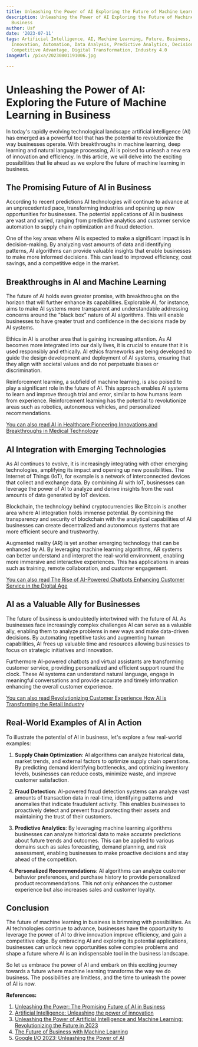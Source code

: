 ```yaml
---
title: Unleashing the Power of AI Exploring the Future of Machine Learning in Business
description: Unleashing the Power of AI Exploring the Future of Machine Learning in
  Business
author: Usf
date: '2023-07-11'
tags: Artificial Intelligence, AI, Machine Learning, Future, Business, Technology,
  Innovation, Automation, Data Analysis, Predictive Analytics, Decision Making, Efficiency,
  Competitive Advantage, Digital Transformation, Industry 4.0
imageUrl: /pixa/20230801191006.jpg

---
```

# Unleashing the Power of AI: Exploring the Future of Machine Learning in Business

In  today's rapidly evolving technological landscape artificial intelligence (AI) has emerged as a powerful tool that has the potential to revolutionize  the  way businesses operate.  With breakthroughs in machine learning, deep  learning and natural language processing, AI is poised to unleash a new era of innovation and efficiency. In this article, we will delve into the exciting possibilities that lie ahead as we explore the future of machine learning in business.

## The Promising Future of AI in Business

According to recent predictions AI technologies will continue to advance at an unprecedented pace, transforming industries and opening  up new opportunities for businesses. The potential applications of  AI in business are  vast and  varied, ranging from  predictive analytics and  customer service automation to supply chain optimization and fraud detection.

One of the key areas where AI is expected to  make a significant  impact is in decision-making. By analyzing vast amounts  of data and identifying patterns, AI algorithms can  provide valuable insights that enable businesses to make more informed decisions. This can lead to improved efficiency, cost savings, and a competitive edge in the market.

##  Breakthroughs in AI and Machine Learning

The future of AI holds even  greater promise, with breakthroughs on the horizon that will further enhance its capabilities. Explorable AI, for instance,  aims to make AI  systems more transparent and  understandable addressing concerns around the "black  box" nature of AI  algorithms. This will enable businesses to have greater trust and  confidence in the decisions made by AI systems.

Ethics in  AI is  another area that is gaining increasing attention. As AI becomes more integrated into our  daily lives, it is crucial to ensure that it is used responsibly and ethically. AI ethics frameworks are being developed  to guide the design development and deployment  of AI systems, ensuring that they align with societal  values and  do not perpetuate biases or discrimination.

Reinforcement learning, a  subfield of machine learning, is also poised to play a significant  role in the future of AI. This approach enables AI systems to learn and improve through trial and error, similar to how humans learn from experience. Reinforcement learning has the potential to revolutionize  areas such as robotics,  autonomous vehicles, and personalized recommendations.

[You can also read AI in Healthcare  Pioneering Innovations and Breakthroughs  in Medical Technology](AI%20in%20Healthcare%20Pioneering%20Innovations%20and%20Breakthroughs%20in%20Medical%20Technology)


## AI Integration  with Emerging Technologies

As AI  continues to evolve, it is increasingly integrating  with other  emerging technologies, amplifying its impact and opening up new  possibilities.  The Internet of Things (IoT), for example  is  a network  of interconnected devices that collect and exchange data. By combining AI with IoT, businesses can leverage the  power  of AI to  analyze and derive insights from the vast amounts of  data generated by IoT devices.

Blockchain, the technology behind  cryptocurrencies like  Bitcoin is another area where AI integration holds immense  potential. By combining the transparency and  security of blockchain with the analytical capabilities of AI businesses can create decentralized and autonomous systems that are more efficient secure and trustworthy.

Augmented reality (AR) is yet another emerging technology that can be enhanced by AI. By leveraging machine learning algorithms, AR systems can better understand  and interpret the real-world environment, enabling more immersive and interactive  experiences. This has applications in areas such as training, remote collaboration, and customer engagement.

[You can also read The Rise of AI-Powered Chatbots Enhancing Customer Service in the Digital Age](The%20Rise%20of%20AI-Powered%20Chatbots%20Enhancing%20Customer%20Service%20in%20the%20Digital%20Age)


## AI as a Valuable  Ally  for Businesses

The future of business is  undoubtedly intertwined with the future of  AI. As businesses  face increasingly complex challenges AI can serve as a  valuable ally, enabling them to analyze problems  in new ways and make data-driven decisions. By automating repetitive tasks and augmenting human capabilities, AI frees up valuable time and resources allowing businesses  to focus  on strategic initiatives and  innovation.

Furthermore AI-powered chatbots  and virtual assistants are transforming customer service, providing personalized and efficient support round  the clock. These AI systems can understand natural language, engage in meaningful conversations and  provide  accurate and timely information enhancing the overall  customer experience.

[You  can also read Revolutionizing Customer Experience How  AI is Transforming the Retail Industry](Revolutionizing%20Customer%20Experience%20How%20AI%20is%20Transforming%20the%20Retail%20Industry)


## Real-World Examples  of AI in Action

To illustrate the potential of AI in business, let's explore a few real-world examples:

1. **Supply Chain Optimization**: AI algorithms can analyze historical data,  market trends, and external factors to optimize supply chain operations. By predicting demand  identifying  bottlenecks, and optimizing inventory levels, businesses can  reduce costs, minimize waste, and improve customer  satisfaction.

2. **Fraud Detection**: AI-powered  fraud detection systems can analyze vast amounts of transaction data in real-time, identifying patterns and anomalies that indicate fraudulent activity. This enables businesses to proactively detect and prevent fraud protecting their assets and maintaining the trust of their customers.

3. **Predictive Analytics**: By leveraging machine learning algorithms  businesses can analyze historical data to make accurate predictions about future trends  and outcomes. This can be applied to  various domains such as sales forecasting, demand  planning, and risk assessment, enabling businesses to make proactive decisions and stay ahead of the competition.

4. **Personalized Recommendations**: AI algorithms  can analyze customer behavior preferences, and purchase history to provide personalized product recommendations. This not only enhances the customer experience but also increases sales and customer loyalty.

## Conclusion

The future of machine learning in  business is brimming with possibilities. As  AI technologies continue to advance, businesses have the opportunity to leverage the power of  AI to drive innovation improve efficiency, and gain a competitive edge. By embracing AI and  exploring its potential applications, businesses can unlock new opportunities solve complex problems and shape  a future where  AI is an indispensable tool  in the business landscape.

So let us embrace the power of AI and embark on this  exciting journey towards a future where machine learning transforms  the way we do business. The possibilities are  limitless, and the  time to unleash the power of AI is now.

**References:**

1. [Unleashing the  Power: The Promising Future of AI in Business](https://news.prai.co/unleashing-the-power-the-promising-future-of-ai-in-business/)
2. [Artificial Intelligence: Unleashing the power of innovation](https://timesofindia.indiatimes.com/readersblog/mywriteexpress/artificial-intelligence-unleashing-the-power-of-innovation-56241/)
3.  [Unleashing the Power of Artificial Intelligence and  Machine Learning: Revolutionizing  the Future in 2023](https://www.linkedin.com/pulse/unleashing-power-artificial-intelligence-machine-learning-ansar)
4. [The Future of  Business with Machine  Learning](https://www.linkedin.com/pulse/future-business-machine-learning-strivemindz?trk=pulse-article)
5. [Google I/O 2023: Unleashing the Power of AI](https://www.cloudsmiths.co.za/blog/google-i-o-2023-unleashing-the-power-of-ai)